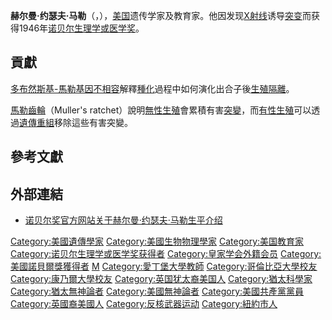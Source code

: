 {{Infobox scientist
| name = 赫爾曼·約瑟夫·馬勒
| image = Hermann Joseph Muller.jpg
| image_size = 
| caption = 
| birth_date = {{birth date|1890|12|21}}
| birth_place = 美國[[紐約州|紐約州]][[紐約市|紐約市]]
| death_date = {{death date and age|1967|4|5|1890|12|21}}
| death_place = 美國[[印第安那州|印第安那州]][[印第安那波利斯|印第安那波利斯]]
| nationality = {{USA}}
| fields = [[遺傳學|遺傳學]]<br>[[分子生物學|分子生物學]]
| alma mater = [[哥倫比亞大學|哥倫比亞大學]]
| doctoral_advisor = [[托馬斯·亨特·摩爾根|托馬斯·亨特·摩爾根]]
| doctoral_students = [[H._Bentley_Glass|H. Bentley Glass]]
| alma_mater = 
| known_for = The genetic effects of [[Radiation|Radiation]]
| awards = [[諾貝爾生理學或醫學獎|諾貝爾生理學或醫學獎]]（1946年）<br>[[倫敦林奈學會|倫敦林奈學會]]的[[達爾文-華勒斯獎章|達爾文-華勒斯獎章]]（1958年）<br>[[英國皇家學會|英國皇家學會]]院士<ref name="frs">{{cite journal|title=Hermann Joseph Muller, 1890-1967|journal=Biographical Memoirs of Fellows of the Royal Society|date=1968-11-01|doi=10.1098/rsbm.1968.0015|url=http://rsbm.royalsocietypublishing.org/content/14/348|language=en|volume=14|pages=348–389|issn=0080-4606|accessdate=2018-04-02|author=G. Pontecorvo|archive-date=2017-08-08|archive-url=https://web.archive.org/web/20170808163353/http://rsbm.royalsocietypublishing.org/content/14/348|dead-url=no}}</ref><br>1963 Humanist of the Year ([[American_Humanist_Association|American Humanist Association]])
|religion = [[無神論|無神論]]<ref name="frs2">"Muller, who through Unitarianism had become an enthusiastic pantheist, was converted both to atheism and to socialism." (Quote from p. 353) Retrieved July 14, 2007.</ref>
|spouse=Jessie Marie Jacobs (m. 1923; 1 child)<br>Dorothea Kantorowicz (m. 1939)
}}
'''赫尔曼·约瑟夫·马勒'''（{{lang|en|Hermann Joseph Muller}}，{{bd|1890年|12月21日|1967年|4月5日}}），[[美国|美国]]遗传学家及教育家。他因发现[[X射线|X射线]]诱导[[突变|突变]]而获得1946年[[诺贝尔生理学或医学奖|诺贝尔生理学或医学奖]]。

==貢獻==
[[多布然斯基-馬勒基因不相容|多布然斯基-馬勒基因不相容]]解釋[[種化|種化]]過程中如何演化出合子後[[生殖隔離|生殖隔離]]。

[[馬勒齒輪|馬勒齒輪]]（Muller's ratchet）說明[[無性生殖|無性生殖]]會累積有害[[突變|突變]]，而[[有性生殖|有性生殖]]可以透過[[遺傳重組|遺傳重組]]移除這些有害突變。

== 參考文獻 ==
{{reflist}}

== 外部連結 ==
* [http://nobelprize.org/nobel_prizes/medicine/laureates/1946/muller-bio.html 诺贝尔奖官方网站关于赫尔曼·约瑟夫·马勒生平介绍] {{Wayback|url=http://nobelprize.org/nobel_prizes/medicine/laureates/1946/muller-bio.html |date=20180811005948 }}
{{諾貝爾生理學或醫學獎獲得者 (1926年-1950年)}}
{{Authority control}}
{{DEFAULTSORT:Muller, Hermann Joseph}}
[[Category:美國遺傳學家|Category:美國遺傳學家]]
[[Category:美國生物物理學家|Category:美國生物物理學家]]
[[Category:美国教育家|Category:美国教育家]]
[[Category:诺贝尔生理学或医学奖获得者|Category:诺贝尔生理学或医学奖获得者]]
[[Category:皇家学会外籍会员|Category:皇家学会外籍会员]]
[[Category:美國諾貝爾獎獲得者|Category:美國諾貝爾獎獲得者]]
[[Category:德州大學奧斯汀分校教師|M]]
[[Category:愛丁堡大學教師|Category:愛丁堡大學教師]]
[[Category:哥倫比亞大學校友|Category:哥倫比亞大學校友]]
[[Category:康乃爾大學校友|Category:康乃爾大學校友]]
[[Category:英国犹太裔美国人|Category:英国犹太裔美国人]]
[[Category:猶太科學家|Category:猶太科學家]]
[[Category:猶太無神論者|Category:猶太無神論者]]
[[Category:美國無神論者|Category:美國無神論者]]
[[Category:美國共產黨黨員|Category:美國共產黨黨員]]
[[Category:英國裔美國人|Category:英國裔美國人]]
[[Category:反核武器运动|Category:反核武器运动]]
[[Category:紐約市人|Category:紐約市人]]